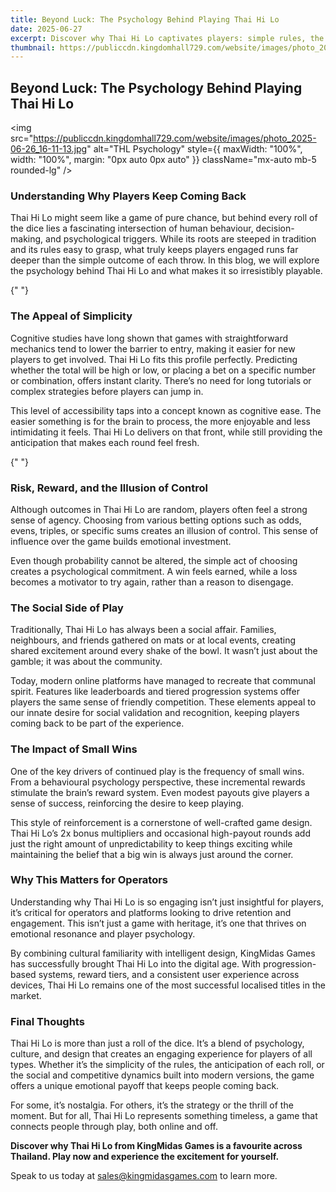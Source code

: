 ```yaml
---
title: Beyond Luck: The Psychology Behind Playing Thai Hi Lo
date: 2025-06-27
excerpt: Discover why Thai Hi Lo captivates players: simple rules, the illusion of control, and frequent small wins. KingMidas Games brings its social roots online, boosting retention through familiar, engaging play.
thumbnail: https://publiccdn.kingdomhall729.com/website/images/photo_2025-06-26_16-11-13.jpg
---
```



<div className="newsContent" style={{ maxWidth: '750px', margin: '0 auto', color: 'white' }}>
  <div className="newsHeader" style={{ textAlign: 'center', marginBottom: '20px' }}>
    <h2 className="text-lg font-bold Montserrat">Beyond Luck: The Psychology Behind Playing Thai Hi Lo</h2>
  </div>


<img
  src="https://publiccdn.kingdomhall729.com/website/images/photo_2025-06-26_16-11-13.jpg"
  alt="THL Psychology"
  style={{ maxWidth: "100%", width: "100%", margin: "0px auto 0px auto" }}
  className="mx-auto mb-5 rounded-lg"
/>


<div style={{ margin: "20px auto 0px", textAlign: "justify" }}>
  <h3 className="text-lg font-bold">
    Understanding Why Players Keep Coming Back
  </h3>
  <p>
    Thai Hi Lo might seem like a game of pure chance, but behind every roll of the dice lies a fascinating intersection of human behaviour, decision-making, and psychological triggers. While its roots are steeped in tradition and its rules easy to grasp, what truly keeps players engaged runs far deeper than the simple outcome of each throw. In this blog, we will explore the psychology behind Thai Hi Lo and what makes it so irresistibly playable.
  </p>
</div>

{" "}

<div style={{ margin: "40px auto 0px", textAlign: "justify" }}>
  <h3 className="text-lg font-bold">The Appeal of Simplicity</h3>
  <p>
    Cognitive studies have long shown that games with straightforward mechanics tend to lower the barrier to entry, making it easier for new players to get involved. Thai Hi Lo fits this profile perfectly. Predicting whether the total will be high or low, or placing a bet on a specific number or combination, offers instant clarity. There’s no need for long tutorials or complex strategies before players can jump in.
  </p>
  <p style={{ margin: "10px auto 0px", textAlign: "justify" }}>
    This level of accessibility taps into a concept known as cognitive ease. The easier something is for the brain to process, the more enjoyable and less intimidating it feels. Thai Hi Lo delivers on that front, while still providing the anticipation that makes each round feel fresh.
  </p>
</div>

{" "}

<div style={{ margin: "20px auto 0px", textAlign: "justify" }}>
  <h3 className="text-lg font-bold">Risk, Reward, and the Illusion of Control</h3>
  <p>
    Although outcomes in Thai Hi Lo are random, players often feel a strong sense of agency. Choosing from various betting options such as odds, evens, triples, or specific sums creates an illusion of control. This sense of influence over the game builds emotional investment.
  </p>
  <p style={{ margin: "10px auto 0px", textAlign: "justify" }}>
    Even though probability cannot be altered, the simple act of choosing creates a psychological commitment. A win feels earned, while a loss becomes a motivator to try again, rather than a reason to disengage.
  </p>
</div>

<div style={{ margin: "40px auto 0px", textAlign: "justify" }}>
  <h3 className="text-lg font-bold">The Social Side of Play</h3>
  <p>
    Traditionally, Thai Hi Lo has always been a social affair. Families, neighbours, and friends gathered on mats or at local events, creating shared excitement around every shake of the bowl. It wasn’t just about the gamble; it was about the community.
  </p>
  <p>
    Today, modern online platforms have managed to recreate that communal spirit. Features like leaderboards and tiered progression systems offer players the same sense of friendly competition. These elements appeal to our innate desire for social validation and recognition, keeping players coming back to be part of the experience.
  </p>
</div>

<div style={{ margin: "40px auto 0px", textAlign: "justify" }}>
  <h3 className="text-lg font-bold">The Impact of Small Wins</h3>
  <p>
      One of the key drivers of continued play is the frequency of small wins. From a behavioural psychology perspective, these incremental rewards stimulate the brain’s reward system. Even modest payouts give players a sense of success, reinforcing the desire to keep playing.
    </p>
  <p>
      This style of reinforcement is a cornerstone of well-crafted game design. Thai Hi Lo’s 2x bonus multipliers and occasional high-payout rounds add just the right amount of unpredictability to keep things exciting while maintaining the belief that a big win is always just around the corner.
    </p>
</div>

<div style={{ margin: "20px auto 0px", textAlign: "justify" }}>
  <h3 className="text-lg font-bold">
   Why This Matters for Operators
  </h3>
  <p>
    Understanding why Thai Hi Lo is so engaging isn’t just insightful for players, it’s critical for operators and platforms looking to drive retention and engagement. This isn’t just a game with heritage, it’s one that thrives on emotional resonance and player psychology.
  </p>
<p>
By combining cultural familiarity with intelligent design, KingMidas Games has successfully brought Thai Hi Lo into the digital age. With progression-based systems, reward tiers, and a consistent user experience across devices, Thai Hi Lo remains one of the most successful localised titles in the market.
</p>
</div>

<div style={{ margin: "20px auto 0px", textAlign: "justify" }}>
  <h3 className="text-lg font-bold">
   Final Thoughts
  </h3>
  <p>
    Thai Hi Lo is more than just a roll of the dice. It’s a blend of psychology, culture, and design that creates an engaging experience for players of all types. Whether it’s the simplicity of the rules, the anticipation of each roll, or the social and competitive dynamics built into modern versions, the game offers a unique emotional payoff that keeps people coming back.
  </p>
<p>
For some, it’s nostalgia. For others, it’s the strategy or the thrill of the moment. But for all, Thai Hi Lo represents something timeless, a game that connects people through play, both online and off.
</p>
<p><b>
Discover why Thai Hi Lo from KingMidas Games is a favourite across Thailand. Play now and experience the excitement for yourself.
</b></p>
</div>


<div style={{ margin: "20px auto 0px", textAlign: "justify" }}>
<p style={{ margin: "10px auto 0px", textAlign: "justify" }}>
  Speak to us today at <a href="mailto:sales@kingmidasgames.com">sales@kingmidasgames.com</a> to learn more.
</p>

</div>

</div>